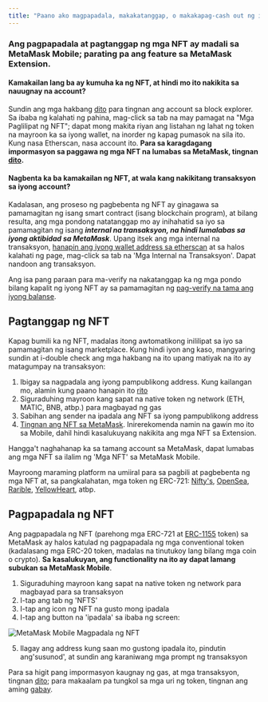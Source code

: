 ```yaml
---
title: "Paano ako magpapadala, makakatanggap, o makakapag-cash out ng isang NFT?"
---
```


### Ang pagpapadala at pagtanggap ng mga NFT ay madali sa **MetaMask Mobile**; parating pa ang feature sa MetaMask Extension.

#### Kamakailan lang ba ay kumuha ka ng NFT, at hindi mo ito nakikita sa nauugnay na account?

Sundin ang mga hakbang [dito](/managing-my-wallet/how-to-check-my-wallet-activity-on-the-blockchain-explorer) para tingnan ang account sa block explorer. Sa ibaba ng kalahati ng pahina, mag-click sa tab na may pamagat na "Mga Paglilipat ng NFT"; dapat mong makita riyan ang listahan ng lahat ng token na mayroon ka sa iyong wallet, na inorder ng kapag pumasok na sila ito. Kung nasa Etherscan, nasa account ito. **Para sa karagdagang impormasyon sa paggawa ng mga NFT na lumabas sa MetaMask, tingnan [dito](/nfts/nft-tokens-in-your-metamask-wallet).**

#### Nagbenta ka ba kamakailan ng NFT, at wala kang nakikitang transaksyon sa iyong account?

Kadalasan, ang proseso ng pagbebenta ng NFT ay ginagawa sa pamamagitan ng isang smart contract (isang blockchain program), at bilang resulta, ang mga pondong natatanggap mo ay inihahatid sa iyo sa pamamagitan ng isang **_internal na transaksyon, na hindi lumalabas sa iyong aktibidad sa MetaMask_**. Upang itsek ang mga internal na transaksyon, [hanapin ang iyong wallet address sa etherscan](/managing-my-wallet/how-to-check-my-wallet-activity-on-the-blockchain-explorer) at sa halos kalahati ng page, mag-click sa tab na 'Mga Internal na Transaksyon'. Dapat nandoon ang transaksyon.

Ang isa pang paraan para ma-verify na nakatanggap ka ng mga pondo bilang kapalit ng iyong NFT ay sa pamamagitan ng [pag-verify na tama ang iyong balanse](/managing-my-tokens/how-to-externally-verify-that-your-balance-is-correct).

## Pagtanggap ng NFT

Kapag bumili ka ng NFT, madalas itong awtomatikong inililipat sa iyo sa pamamagitan ng isang marketplace. Kung hindi iyon ang kaso, mangyaring sundin at i-double check ang mga hakbang na ito upang matiyak na ito ay matagumpay na transaksyon:

1. Ibigay sa nagpadala ang iyong pampublikong address. Kung kailangan mo, alamin kung paano hanapin ito [rito](/managing-my-wallet/accounts-and-addresses/how-to-copy-your-metamask-account-public-address-)
2. Siguraduhing mayroon kang sapat na native token ng network (ETH, MATIC, BNB, atbp.) para magbayad ng gas
3. Sabihan ang sender na ipadala ang NFT sa iyong pampublikong address
4. [Tingnan ang NFT sa MetaMask](/nfts/nft-tokens-in-your-metamask-wallet). Inirerekomenda namin na gawin mo ito sa Mobile, dahil hindi kasalukuyang nakikita ang mga NFT sa Extension.

Hangga't naghahanap ka sa tamang account sa MetaMask, dapat lumabas ang mga NFT sa ilalim ng 'Mga NFT' sa MetaMask Mobile.

Mayroong maraming platform na umiiral para sa pagbili at pagbebenta ng mga NFT at, sa pangkalahatan, mga token ng ERC-721: [Nifty's](https://niftys.com/), [OpenSea](https://opensea.io/), [Rarible](https://rarible.com/), [YellowHeart](https://yh.io/), atbp.

## Pagpapadala ng NFT

Ang pagpapadala ng NFT (parehong mga ERC-721 at [ERC-1155](/nfts/does-metamask-support-erc-1155) token) sa MetaMask ay halos katulad ng pagpapadala ng mga conventional token (kadalasang mga ERC-20 token, madalas na tinutukoy lang bilang mga coin o crypto). **Sa kasalukuyan, ang functionality na ito ay dapat lamang subukan sa MetaMask Mobile**.

1. Siguraduhing mayroon kang sapat na native token ng network para magbayad para sa transaksyon
2. I-tap ang tab ng 'NFTS'
3. I-tap ang icon ng NFT na gusto mong ipadala
4. I-tap ang button na 'ipadala' sa ibaba ng screen:

<div class="center-container">
  <div class="img-medium">
    <img
      src={
        require("../../../../../img/i18n/legacy/MetaMask_Mobile_Send_NFT.png")
          .default
      }
      alt="MetaMask Mobile Magpadala ng NFT"
    />
  </div>
</div>

5. Ilagay ang address kung saan mo gustong ipadala ito, pindutin ang'susunod', at sundin ang karaniwang mga prompt ng transaksyon

Para sa higit pang impormasyon kaugnay ng gas, at mga transaksyon, tingnan [dito](/transactions-and-gas/gas-fees/user-guide-gas); para makaalam pa tungkol sa mga uri ng token, tingnan ang aming [gabay](/managing-my-tokens/user-guide-tokens).
